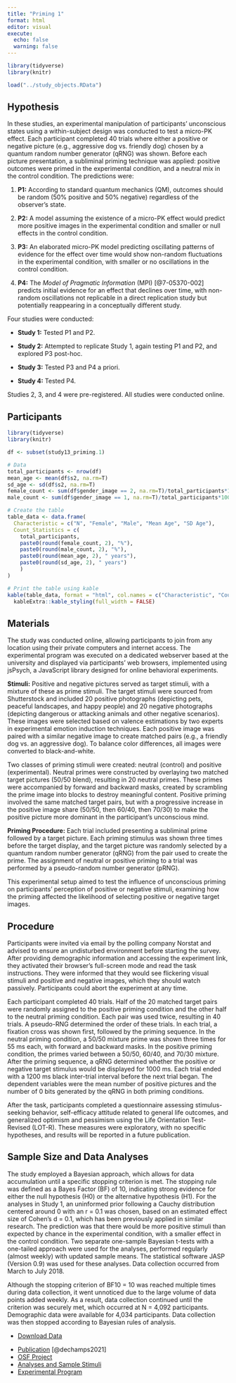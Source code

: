 ```yaml
---
title: "Priming 1"
format: html
editor: visual
execute: 
  echo: false
  warning: false
---
```


```r
library(tidyverse)
library(knitr)

load("../study_objects.RData")
```

## Hypothesis

In these studies, an experimental manipulation of participants' unconscious states using a within-subject design was conducted to test a micro-PK effect. Each participant completed 40 trials where either a positive or negative picture (e.g., aggressive dog vs. friendly dog) chosen by a quantum random number generator (qRNG) was shown. Before each picture presentation, a subliminal priming technique was applied: positive outcomes were primed in the experimental condition, and a neutral mix in the control condition. The predictions were:

1.  **P1:** According to standard quantum mechanics (QM), outcomes should be random (50% positive and 50% negative) regardless of the observer's state.

2.  **P2:** A model assuming the existence of a micro-PK effect would predict more positive images in the experimental condition and smaller or null effects in the control condition.

3.  **P3:** An elaborated micro-PK model predicting oscillating patterns of evidence for the effect over time would show non-random fluctuations in the experimental condition, with smaller or no oscillations in the control condition.

4.  **P4:** The *Model of Pragmatic Information* (MPI) [@7-05370-002] predicts initial evidence for an effect that declines over time, with non-random oscillations not replicable in a direct replication study but potentially reappearing in a conceptually different study.

Four studies were conducted:

-   **Study 1:** Tested P1 and P2.

-   **Study 2:** Attempted to replicate Study 1, again testing P1 and P2, and explored P3 post-hoc.

-   **Study 3:** Tested P3 and P4 a priori.

-   **Study 4:** Tested P4.

Studies 2, 3, and 4 were pre-registered. All studies were conducted online.

## Participants

```r
library(tidyverse)
library(knitr)

df <- subset(study13_priming.1)

# Data
total_participants <- nrow(df)
mean_age <- mean(df$s2, na.rm=T)
sd_age <- sd(df$s2, na.rm=T)
female_count <- sum(df$gender_image == 2, na.rm=T)/total_participants*100
male_count <- sum(df$gender_image == 1, na.rm=T)/total_participants*100

# Create the table
table_data <- data.frame(
  Characteristic = c("N", "Female", "Male", "Mean Age", "SD Age"),
  Count_Statistics = c(
    total_participants, 
    paste0(round(female_count, 2), "%"),
    paste0(round(male_count, 2), "%"),
    paste0(round(mean_age, 2), " years"), 
    paste0(round(sd_age, 2), " years")
    )
)

# Print the table using kable
kable(table_data, format = "html", col.names = c("Characteristic", "Count/Statistic")) %>%
  kableExtra::kable_styling(full_width = FALSE)

```

## Materials

The study was conducted online, allowing participants to join from any location using their private computers and internet access. The experimental program was executed on a dedicated webserver based at the university and displayed via participants' web browsers, implemented using jsPsych, a JavaScript library designed for online behavioral experiments.

**Stimuli:** Positive and negative pictures served as target stimuli, with a mixture of these as prime stimuli. The target stimuli were sourced from Shutterstock and included 20 positive photographs (depicting pets, peaceful landscapes, and happy people) and 20 negative photographs (depicting dangerous or attacking animals and other negative scenarios). These images were selected based on valence estimations by two experts in experimental emotion induction techniques. Each positive image was paired with a similar negative image to create matched pairs (e.g., a friendly dog vs. an aggressive dog). To balance color differences, all images were converted to black-and-white.

Two classes of priming stimuli were created: neutral (control) and positive (experimental). Neutral primes were constructed by overlaying two matched target pictures (50/50 blend), resulting in 20 neutral primes. These primes were accompanied by forward and backward masks, created by scrambling the prime image into blocks to destroy meaningful content. Positive priming involved the same matched target pairs, but with a progressive increase in the positive image share (50/50, then 60/40, then 70/30) to make the positive picture more dominant in the participant's unconscious mind.

**Priming Procedure:** Each trial included presenting a subliminal prime followed by a target picture. Each priming stimulus was shown three times before the target display, and the target picture was randomly selected by a quantum random number generator (qRNG) from the pair used to create the prime. The assignment of neutral or positive priming to a trial was performed by a pseudo-random number generator (pRNG).

This experimental setup aimed to test the influence of unconscious priming on participants' perception of positive or negative stimuli, examining how the priming affected the likelihood of selecting positive or negative target images.

## Procedure

Participants were invited via email by the polling company Norstat and advised to ensure an undisturbed environment before starting the survey. After providing demographic information and accessing the experiment link, they activated their browser's full-screen mode and read the task instructions. They were informed that they would see flickering visual stimuli and positive and negative images, which they should watch passively. Participants could abort the experiment at any time.

Each participant completed 40 trials. Half of the 20 matched target pairs were randomly assigned to the positive priming condition and the other half to the neutral priming condition. Each pair was used twice, resulting in 40 trials. A pseudo-RNG determined the order of these trials. In each trial, a fixation cross was shown first, followed by the priming sequence. In the neutral priming condition, a 50/50 mixture prime was shown three times for 55 ms each, with forward and backward masks. In the positive priming condition, the primes varied between a 50/50, 60/40, and 70/30 mixture. After the priming sequence, a qRNG determined whether the positive or negative target stimulus would be displayed for 1000 ms. Each trial ended with a 1200 ms black inter-trial interval before the next trial began. The dependent variables were the mean number of positive pictures and the number of 0 bits generated by the qRNG in both priming conditions.

After the task, participants completed a questionnaire assessing stimulus-seeking behavior, self-efficacy attitude related to general life outcomes, and generalized optimism and pessimism using the Life Orientation Test-Revised (LOT-R). These measures were exploratory, with no specific hypotheses, and results will be reported in a future publication.

## Sample Size and Data Analyses

The study employed a Bayesian approach, which allows for data accumulation until a specific stopping criterion is met. The stopping rule was defined as a Bayes Factor (BF) of 10, indicating strong evidence for either the null hypothesis (H0) or the alternative hypothesis (H1). For the analyses in Study 1, an uninformed prior following a Cauchy distribution centered around 0 with an r = 0.1 was chosen, based on an estimated effect size of Cohen’s d = 0.1, which has been previously applied in similar research. The prediction was that there would be more positive stimuli than expected by chance in the experimental condition, with a smaller effect in the control condition. Two separate one-sample Bayesian t-tests with a one-tailed approach were used for the analyses, performed regularly (almost weekly) with updated sample means. The statistical software JASP (Version 0.9) was used for these analyses. Data collection occurred from March to July 2018.

Although the stopping criterion of BF10 = 10 was reached multiple times during data collection, it went unnoticed due to the large volume of data points added weekly. As a result, data collection continued until the criterion was securely met, which occurred at N = 4,092 participants. Demographic data were available for 4,034 participants. Data collection was then stopped according to Bayesian rules of analysis.

::: {.callout-tip title="Data" collapse="true"}
-   [Download Data](../data/priming/priming1.csv)
:::

::: {.callout-note title="Resources" collapse="true"}
-   [Publication](https://journals.lub.lu.se/jaex/article/view/23205) [@dechamps2021]
-   [OSF Project](https://osf.io/hgxt3)
-   [Analyses and Sample Stimuli](https://osf.io/hgxt3/files/osfstorage)
-   [Experimental Program](https://github.com/mrzdcmps/labreport/blob/main/data/priming/n-prime.html)
:::
